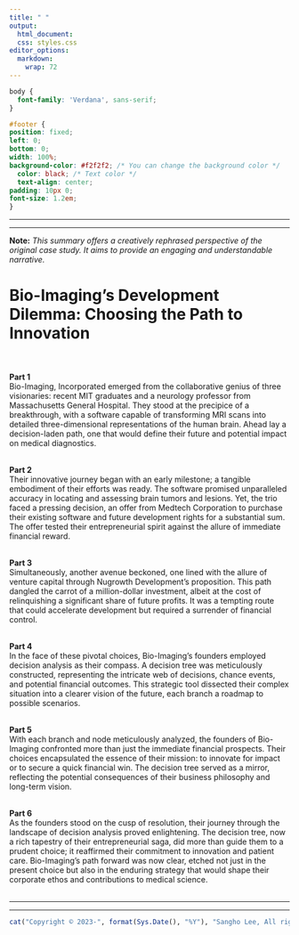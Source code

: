 ```yaml
---
title: " "
output:
  html_document:
  css: styles.css
editor_options: 
  markdown: 
    wrap: 72
---
```


```css
body {
  font-family: 'Verdana', sans-serif;
}

#footer {
position: fixed;
left: 0;
bottom: 0;
width: 100%;
background-color: #f2f2f2; /* You can change the background color */
  color: black; /* Text color */
  text-align: center;
padding: 10px 0;
font-size: 1.2em;
}

```

------------------------------------------------------------------------

------------------------------------------------------------------------

**Note:** *This summary offers a creatively rephrased perspective of the
original case study. It aims to provide an engaging and understandable
narrative.*

# **Bio-Imaging's Development Dilemma: Choosing the Path to Innovation** <br><br>

**Part 1**<br>
Bio-Imaging, Incorporated emerged from the collaborative genius of three visionaries: recent MIT graduates and a neurology professor from Massachusetts General Hospital. They stood at the precipice of a breakthrough, with a software capable of transforming MRI scans into detailed three-dimensional representations of the human brain. Ahead lay a decision-laden path, one that would define their future and potential impact on medical diagnostics.<br><br>

**Part 2**<br>
Their innovative journey began with an early milestone; a tangible embodiment of their efforts was ready. The software promised unparalleled accuracy in locating and assessing brain tumors and lesions. Yet, the trio faced a pressing decision, an offer from Medtech Corporation to purchase their existing software and future development rights for a substantial sum. The offer tested their entrepreneurial spirit against the allure of immediate financial reward.<br><br>

**Part 3**<br>
Simultaneously, another avenue beckoned, one lined with the allure of venture capital through Nugrowth Development's proposition. This path dangled the carrot of a million-dollar investment, albeit at the cost of relinquishing a significant share of future profits. It was a tempting route that could accelerate development but required a surrender of financial control.<br><br>

**Part 4**<br>
In the face of these pivotal choices, Bio-Imaging's founders employed decision analysis as their compass. A decision tree was meticulously constructed, representing the intricate web of decisions, chance events, and potential financial outcomes. This strategic tool dissected their complex situation into a clearer vision of the future, each branch a roadmap to possible scenarios.<br><br>

**Part 5**<br>
With each branch and node meticulously analyzed, the founders of Bio-Imaging confronted more than just the immediate financial prospects. Their choices encapsulated the essence of their mission: to innovate for impact or to secure a quick financial win. The decision tree served as a mirror, reflecting the potential consequences of their business philosophy and long-term vision.<br><br>

**Part 6**<br>
As the founders stood on the cusp of resolution, their journey through the landscape of decision analysis proved enlightening. The decision tree, now a rich tapestry of their entrepreneurial saga, did more than guide them to a prudent choice; it reaffirmed their commitment to innovation and patient care. Bio-Imaging's path forward was now clear, etched not just in the present choice but also in the enduring strategy that would shape their corporate ethos and contributions to medical science.<br><br>


------------------------------------------------------------------------

------------------------------------------------------------------------

::: {#footer}
```r
cat("Copyright © 2023-", format(Sys.Date(), "%Y"), "Sangho Lee, All rights reserved.")
```
:::
